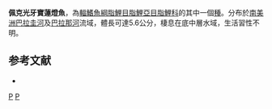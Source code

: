 {{Speciesbox 
| taxon = Odontostilbe pequira
| status = NE
| status_system = IUCN3.1
| authority =  [[Steindachner|Steindachner]], 1882
| synonyms = *''Chirodon pequira''<br /><small>Steindachner, 1882</small>
*''Holoshesthes pequira''<br /><small>Steindachner, 1882</small>
*''Holoshestes pequira''<br /><small>Steindachner, 1882</small>
}}
'''佩克光牙寶蓮燈魚'''，為[[輻鰭魚綱|輻鰭魚綱]][[脂鯉目|脂鯉目]][[脂鯉亞目|脂鯉亞目]][[脂鯉科|脂鯉科]]的其中一個[[種|種]]。分布於[[南美洲|南美洲]][[巴拉圭河|巴拉圭河]]及[[巴拉那河|巴拉那河]]流域，體長可達5.6公分，棲息在底中層水域，生活習性不明。

==参考文献==
{{refbegin}}
*{{FishBase_species|genus=Odontostilbe|species=pequira|year=2014|month=1}}
{{refend}}

{{Taxonbar|from=Q5856405}}

[[Category:光牙寶蓮燈魚屬|P]]
[[Category:1882年描述的鱼类|P]]


{{魚類小作品}}